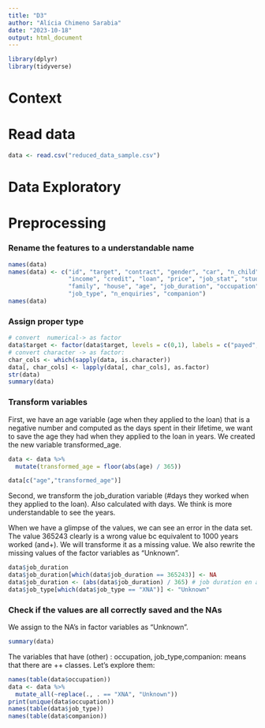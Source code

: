 ```yaml
---
title: "D3"
author: "Alícia Chimeno Sarabia"
date: "2023-10-18"
output: html_document
---
```

```r
library(dplyr)
library(tidyverse)
```

# Context
# Read data
```r
data <- read.csv("reduced_data_sample.csv")
```
# Data Exploratory
# Preprocessing
### Rename the features to a understandable name
```r
names(data)
names(data) <- c("id", "target", "contract", "gender", "car", "n_child",
                 "income", "credit", "loan", "price", "job_stat", "studies",
                 "family", "house", "age", "job_duration", "occupation",
                 "job_type", "n_enquiries", "companion")
names(data)
```

### Assign proper type
```r
# convert  numerical-> as factor
data$target <- factor(data$target, levels = c(0,1), labels = c("payed","overdue"))
# convert character -> as factor:
char_cols <- which(sapply(data, is.character))
data[, char_cols] <- lapply(data[, char_cols], as.factor) 
str(data)
summary(data)
```

### Transform variables 
First, we have an age variable (age when they applied to the loan) that is a negative number and computed as the days spent in their lifetime, we want to save the age they had when they applied to the loan in years. We created the new variable transformed_age. 
```r
data <- data %>%
  mutate(transformed_age = floor(abs(age) / 365))

data[c("age","transformed_age")]
```

Second, we transform the job_duration variable (#days they worked when they applied to the loan). Also calculated with days. We think is more understandable to see the years. 

When we have a glimpse of the values, we can see an error in the data set. The value 365243 clearly is a wrong value bc equivalent to 1000 years worked (and+). We will transforme it as a missing value. 
We also rewrite the missing values of the factor variables as "Unknown". 
```r
data$job_duration
data$job_duration[which(data$job_duration == 365243)] <- NA
data$job_duration <- (abs(data$job_duration) / 365) # job duration en anys
data$job_type[which(data$job_type == "XNA")] <- "Unknown"

```

### Check if the values are all correctly saved and the NAs
We assign to the NA's in factor variables as "Unknown". 
```r
summary(data)
```
The variables that have (other) : occupation, job_type,companion: means that there are ++ classes. Let's explore them: 

```r
names(table(data$occupation))
data <- data %>%
  mutate_all(~replace(., . == "XNA", "Unknown"))
print(unique(data$occupation))
names(table(data$job_type))
names(table(data$companion))
```

